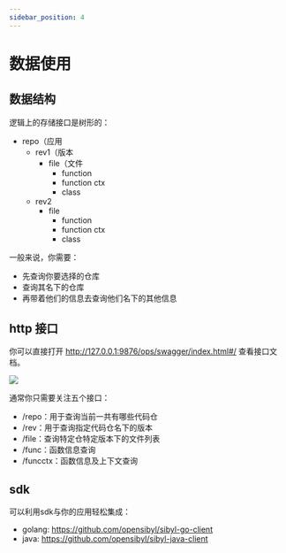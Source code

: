 ```yaml
---
sidebar_position: 4
---
```


# 数据使用

## 数据结构

逻辑上的存储接口是树形的：

- repo（应用
    - rev1（版本
        - file（文件
            - function
            - function ctx
            - class
    - rev2
        - file
            - function
            - function ctx
            - class

一般来说，你需要：

- 先查询你要选择的仓库
- 查询其名下的仓库
- 再带着他们的信息去查询他们名下的其他信息

## http 接口

你可以直接打开 http://127.0.0.1:9876/ops/swagger/index.html#/ 查看接口文档。

![](/img/usage-swagger.png)

通常你只需要关注五个接口：

- /repo：用于查询当前一共有哪些代码仓
- /rev：用于查询指定代码仓名下的版本
- /file：查询特定仓特定版本下的文件列表
- /func：函数信息查询
- /funcctx：函数信息及上下文查询

## sdk

可以利用sdk与你的应用轻松集成：

- golang: https://github.com/opensibyl/sibyl-go-client
- java: https://github.com/opensibyl/sibyl-java-client
